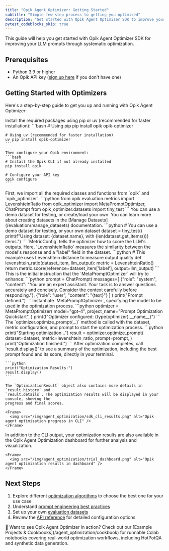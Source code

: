 ```yaml
---
title: "Opik Agent Optimizer: Getting Started"
subtitle: "Simple few step process to getting you optimized"
description: "Get started with Opik Agent Optimizer SDK to improve your LLM prompts through systematic optimization. Learn installation, configuration, and basic usage."
pytest_codeblocks_skip: true
---
```


This guide will help you get started with Opik Agent Optimizer SDK for improving your LLM prompts
through systematic optimization.

## Prerequisites

- Python 3.9 or higher
- An Opik API key ([sign up here](https://www.comet.com/signup?from=llm) if you don't have one)

## Getting Started with Optimizers

Here's a step-by-step guide to get you up and running with Opik Agent Optimizer:

<Steps>
  <Step title="1. Install Opik and the optimizer package">
    Install the required packages using pip or uv (recommended for faster installation):
    ```bash
    # Using pip
    pip install opik opik-optimizer

    # Using uv (recommended for faster installation)
    uv pip install opik-optimizer
    ```

    Then configure your Opik environment:
    ```bash
    # Install the Opik CLI if not already installed
    pip install opik

    # Configure your API key
    opik configure
    ```

  </Step>
  <Step title="2. Import necessary modules">
    First, we import all the required classes and functions from `opik` and `opik_optimizer`.
    ```python
    from opik.evaluation.metrics import LevenshteinRatio
    from opik_optimizer import MetaPromptOptimizer, ChatPrompt
    from opik_optimizer.datasets import tiny_test
    ```
  </Step>
  <Step title="3. Define your evaluation dataset">
    You can use a demo dataset for testing, or create/load your own. You can learn more about
    creating datasets in the [Manage Datasets](/evaluation/manage_datasets) documentation.
    ```python
    # You can use a demo dataset for testing, or your own dataset
    dataset = tiny_test()
    print(f"Using dataset: {dataset.name}, with {len(dataset.get_items())} items.")
    ```
  </Step>
  <Step title="4. Configure the evaluation metric">
    `MetricConfig` tells the optimizer how to score the LLM's outputs. Here, `LevenshteinRatio` measures the similarity between the model's response and a "label" field in the dataset.
    ```python
    # This example uses Levenshtein distance to measure output quality
    def levenshtein_ratio(dataset_item, llm_output):
        metric = LevenshteinRatio()
        return metric.score(reference=dataset_item['label'], output=llm_output)
    ```
  </Step>
  <Step title="5. Define your base prompt">
    This is the initial instruction that the `MetaPromptOptimizer` will try to enhance:
    ```python
    prompt = ChatPrompt(
      messages=[
        {"role": "system", "content": "You are an expert assistant. Your task is to answer questions accurately and concisely. Consider the context carefully before responding."},
        {"role": "user", "content": "{text}"}
      ]
    )
    print("Prompt defined.")
    ```
  </Step>
  <Step title="6. Choose and configure an optimizer">
    Instantiate `MetaPromptOptimizer`, specifying the model to be used in the optimization
    process.
    ```python
    optimizer = MetaPromptOptimizer(
        model="gpt-4",
        project_name="Prompt Optimization Quickstart",
    )
    print(f"Optimizer configured: {type(optimizer).__name__}")
    ```
  </Step>
  <Step title="7. Run the optimization">
    The `optimizer.optimize_prompt(...)` method is called with the dataset, metric configuration,
    and prompt to start the optimization process.
    ```python
    print("Starting optimization...")
    result = optimizer.optimize_prompt(
        dataset=dataset,
        metric=levenshtein_ratio,
        prompt=prompt,
    )
    print("Optimization finished.")
    ```
  </Step>
  <Step title="9. View results in the CLI">
    After optimization completes, call `result.display()` to see a summary of the optimization,
    including the best prompt found and its score, directly in your terminal.

    ```python
    print("Optimization Results:")
    result.display()
    ```

    The `OptimizationResult` object also contains more details in `result.history` and
    `result.details`. The optimization results will be displayed in your console, showing the
    progress and final scores.

    <Frame>
      <img src="/img/agent_optimization/sdk_cli_results.png" alt="Opik agent optimization progress in CLI" />
    </Frame>

  </Step>
  <Step title="10. View results in the Opik dashboard">
    In addition to the CLI output, your optimization results are also available in the Opik Agent
    Optimization dashboard for further analysis and visualization.

    <Frame>
      <img src="/img/agent_optimization/trial_dashboard.png" alt="Opik agent optimization results in dashboard" />
    </Frame>

  </Step>
</Steps>

## Next Steps

1. Explore different [optimization algorithms](/agent_optimization/overview#optimization-algorithms)
   to choose the best one for your use case
2. Understand [prompt engineering best practices](/agent_optimization/best_practices/prompt_engineering)
3. Set up your own [evaluation datasets](/agent_optimization/opik_optimizer/datasets)
4. Review the [API reference](/agent_optimization/opik_optimizer/reference) for detailed
   configuration options

<Info>
  🚀 Want to see Opik Agent Optimizer in action? Check out our [Example Projects &
  Cookbooks](/agent_optimization/cookbook) for runnable Colab notebooks covering real-world optimization workflows,
  including HotPotQA and synthetic data generation.
</Info>
